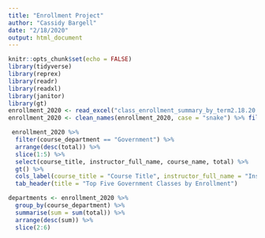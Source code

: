 ```yaml
---
title: "Enrollment Project"
author: "Cassidy Bargell"
date: "2/18/2020"
output: html_document
---
```


```r
knitr::opts_chunk$set(echo = FALSE)
library(tidyverse)
library(reprex)
library(readr)
library(readxl)
library(janitor)
library(gt)
enrollment_2020 <- read_excel("class_enrollment_summary_by_term2.18.20.xlsx", skip = 3)
enrollment_2020 <- clean_names(enrollment_2020, case = "snake") %>% filter(! is.na(course_name))
```

```r
 enrollment_2020 %>%
  filter(course_department == "Government") %>%
  arrange(desc(total)) %>%
  slice(1:5) %>%
  select(course_title, instructor_full_name, course_name, total) %>%
  gt() %>% 
  cols_label(course_title = "Course Title", instructor_full_name = "Instructor Full Name", course_name = "Course Name", total = "Total Enrollment") %>%
  tab_header(title = "Top Five Government Classes by Enrollment")
```

```r
departments <- enrollment_2020 %>% 
  group_by(course_department) %>%
  summarise(sum = sum(total)) %>%
  arrange(desc(sum)) %>%
  slice(2:6)


```

